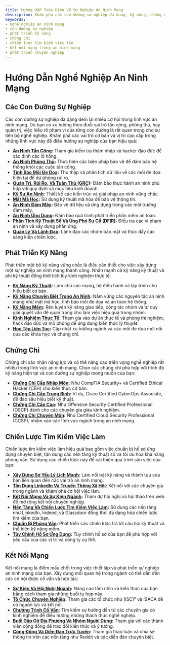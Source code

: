 ```yaml
---
title: Hướng Dẫn Toàn Diện Về Sự Nghiệp An Ninh Mạng
description: Khám phá các con đường sự nghiệp đa dạng, kỹ năng, chứng chỉ và chiến lược kết nối mạng trong an ninh mạng để nâng cao hành trình nghề nghiệp của bạn.
keywords:
- nghề nghiệp an ninh mạng
- con đường sự nghiệp
- phát triển kỹ năng
- chứng chỉ
- chiến lược tìm kiếm việc làm
- kết nối mạng trong an ninh mạng
- phát triển chuyên nghiệp
---
```


# Hướng Dẫn Nghề Nghiệp An Ninh Mạng

## Các Con Đường Sự Nghiệp

Các con đường sự nghiệp đa dạng đem lại nhiều cơ hội trong lĩnh vực an ninh mạng. Dù bạn có xu hướng theo đuổi vai trò tấn công, phòng thủ, hay quản trị, việc hiểu rõ phạm vi của từng con đường là rất quan trọng cho sự tiến bộ nghề nghiệp. Khám phá các vai trò cơ bản và vị trí cao cấp trong những lĩnh vực này để điều hướng sự nghiệp của bạn hiệu quả:

- **[An Ninh Tấn Công](career/career_paths/offensive_security/):** Tham gia kiểm tra thâm nhập và hacker đạo đức để xác định các lỗ hổng.
- **[An Ninh Phòng Thủ](career/career_paths/defensive_security/):** Thực hiện các biện pháp bảo vệ để đảm bảo hệ thống khỏi các cuộc tấn công.
- **[Tình Báo Mối Đe Dọa](career/career_paths/threat_intelligence/):** Thu thập và phân tích dữ liệu về các mối đe dọa hiện tại để dự phòng rủi ro.
- **[Quản Trị, Rủi Ro, Và Tuân Thủ (GRC)](career/career_paths/governance_risk_and_compliance_grc/):** Đảm bảo thực hành an ninh phù hợp với quy định và mục tiêu kinh doanh.
- **[Kỹ Sư An Ninh](career/career_paths/security_engineering/):** Thiết kế các kiến trúc và giải pháp an ninh vững chắc.
- **[Mật Mã Học](career/career_paths/cryptography/):** Sử dụng kỹ thuật mã hóa để bảo vệ thông tin.
- **[An Ninh Đám Mây](career/career_paths/cloud_security/):** Bảo vệ dữ liệu và ứng dụng trong các môi trường đám mây.
- **[An Ninh Ứng Dụng](career/career_paths/application_security/):** Đảm bảo quá trình phát triển phần mềm an toàn.
- **[Phân Tích Kỹ Thuật Số Và Ứng Phó Sự Cố (DFIR)](career/career_paths/digital_forensics_and_incident_response_dfir/):** Điều tra các vi phạm an ninh và xây dựng phản ứng.
- **[Quản Lý Và Lãnh Đạo](career/career_paths/management_and_leadership/):** Lãnh đạo các nhóm bảo mật và thúc đẩy các sáng kiến chiến lược.

## Phát Triển Kỹ Năng

Phát triển một bộ kỹ năng vững chắc là điều cần thiết cho việc xây dựng một sự nghiệp an ninh mạng thành công. Nhấn mạnh cả kỹ năng kỹ thuật và phi kỹ thuật đồng thời tích lũy kinh nghiệm thực tế:

- **[Kỹ Năng Kỹ Thuật](career/skill_development/technical_skills/):** Làm chủ các mạng, hệ điều hành và lập trình cho hiểu biết cơ bản.
- **[Kỹ Năng Chuyên Biệt Trong An Ninh](career/skill_development/security-specific_skills/):** Nắm vững các nguyên tắc an ninh mạng như mật mã học, tình báo mối đe dọa và an toàn hệ thống.
- **[Kỹ Năng Mềm](career/skill_development/soft_skills/):** Rèn luyện kỹ năng giao tiếp, cộng tác nhóm và tư duy giải quyết vấn đề quan trọng cho làm việc hiệu quả trong nhóm.
- **[Kinh Nghiệm Thực Tế](career/skill_development/practical_experience/):** Tham gia vào dự án thực tế và phòng thí nghiệm, hack đạo đức và mô phỏng để ứng dụng kiến thức lý thuyết.
- **[Học Tập Liên Tục](career/skill_development/continuous_learning/):** Cập nhật xu hướng ngành và các mối đe dọa mới nổi qua các khóa học và chứng chỉ.

## Chứng Chỉ

Chứng chỉ xác nhận năng lực và có thể nâng cao triển vọng nghề nghiệp rất nhiều trong lĩnh vực an ninh mạng. Chọn các chứng chỉ phù hợp với trình độ kỹ năng hiện tại và con đường sự nghiệp mong muốn của bạn:

- **[Chứng Chỉ Cấp Nhập Môn](career/certifications/entry-level_certifications/):** Như CompTIA Security+ và Certified Ethical Hacker (CEH) cho kiến thức cơ bản.
- **[Chứng Chỉ Cấp Trung Bình](career/certifications/intermediate-level_certifications/):** Ví dụ, Cisco Certified CyberOps Associate, để đào sâu hiểu biết kỹ thuật.
- **[Chứng Chỉ Cấp Cao](career/certifications/advanced-level_certifications/):** Như Offensive Security Certified Professional (OSCP) dành cho các chuyên gia giàu kinh nghiệm.
- **[Chứng Chỉ Chuyên Môn](career/certifications/specialized_certifications/):** Như Certified Cloud Security Professional (CCSP), nhắm vào các lĩnh vực ngách trong an ninh mạng.

## Chiến Lược Tìm Kiếm Việc Làm

Chiến lược tìm kiếm việc làm hiệu quả bao gồm việc chuẩn bị hồ sơ ứng dụng chuyên biệt, tận dụng các nền tảng kỹ thuật số và tối ưu hóa khả năng phỏng vấn. Sử dụng các chiến lược này để cải thiện quá trình săn việc của bạn:

- **[Xây Dựng Sơ Yếu Lý Lịch Mạnh](career/job_search_strategies/building_a_strong_resume/):** Làm nổi bật kỹ năng và thành tựu của bạn liên quan đến các vai trò an ninh mạng.
- **[Tận Dụng LinkedIn Và Truyền Thông Xã Hội](career/job_search_strategies/leveraging_linkedin_and_social_media/):** Kết nối với các chuyên gia trong ngành và khám phá cơ hội việc làm.
- **[Kết Nối Mạng Và Sự Kiện Ngành](career/job_search_strategies/networking_and_industry_events/):** Tham dự hội nghị và hội thảo trên web để mở rộng kết nối chuyên nghiệp.
- **[Nền Tảng Và Chiến Lược Tìm Kiếm Việc Làm](career/job_search_strategies/job_search_platforms_and_strategies/):** Sử dụng các nền tảng như LinkedIn, Indeed, và Glassdoor đồng thời đa dạng hóa chiến lược tìm kiếm của bạn.
- **[Chuẩn Bị Phỏng Vấn](career/job_search_strategies/interview_preparation/):** Phát triển các chiến lược trả lời câu hỏi kỹ thuật và thể hiện kỹ năng mềm.
- **[Tùy Chỉnh Hồ Sơ Ứng Dụng](career/job_search_strategies/tailoring_your_application/):** Tùy chỉnh hồ sơ của bạn để phù hợp với yêu cầu của các vị trí và công ty cụ thể.

## Kết Nối Mạng

Kết nối mạng là điểm mấu chốt trong việc thiết lập và phát triển sự nghiệp an ninh mạng của bạn. Xây dựng mối quan hệ trong ngành có thể dẫn đến các cơ hội được cố vấn và hợp tác:

- **[Sự Kiện Và Hội Nghị Ngành](career/networking/industry_events_and_conferences/):** Nâng cao tầm nhìn và kiến thức của bạn bằng cách tham gia những buổi tụ họp này.
- **[Tổ Chức Chuyên Nghiệp](career/networking/professional_organizations/):** Tham gia các tổ chức như (ISC)² và ISACA để có nguồn lực và kết nối.
- **[Chương Trình Cố Vấn](career/networking/mentorship_programs/):** Tìm kiếm sự hướng dẫn từ các chuyên gia có kinh nghiệm để điều hướng những thách thức nghề nghiệp.
- **[Buổi Gặp Gỡ Địa Phương Và Nhóm Người Dùng](career/networking/local_meetups_and_user_groups/):** Tham gia với các thành viên cộng đồng để trao đổi kiến thức và ý tưởng.
- **[Cộng Đồng Và Diễn Đàn Trực Tuyến](career/networking/online_communities_and_forums/):** Tham gia thảo luận và chia sẻ thông tin trên các nền tảng như Reddit và các diễn đàn chuyên biệt.